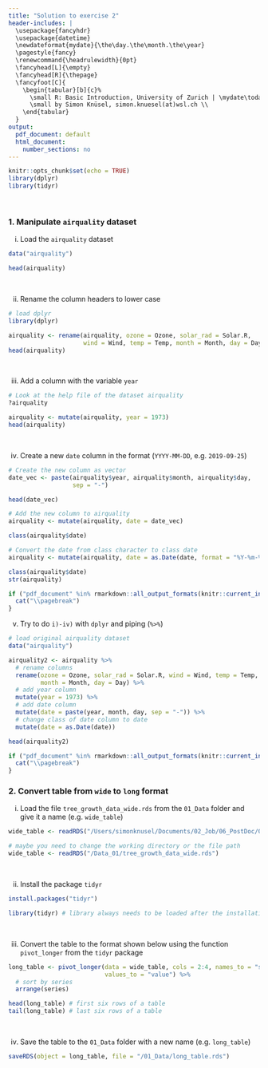 ```yaml
---
title: "Solution to exercise 2"
header-includes: |
  \usepackage{fancyhdr}
  \usepackage{datetime}
  \newdateformat{mydate}{\the\day.\the\month.\the\year}
  \pagestyle{fancy}
  \renewcommand{\headrulewidth}{0pt}
  \fancyhead[L]{\empty}
  \fancyhead[R]{\thepage}
  \fancyfoot[C]{
    \begin{tabular}[b]{c}%
      \small R: Basic Introduction, University of Zurich | \mydate\today\ \\
      \small by Simon Knüsel, simon.knuesel(at)wsl.ch \\
    \end{tabular}
  }
output:
  pdf_document: default
  html_document:
    number_sections: no
---
```


```r
knitr::opts_chunk$set(echo = TRUE)
library(dplyr)
library(tidyr)
```
<br>

### 1. Manipulate `airquality` dataset

i) Load the `airquality` dataset
```r
data("airquality")
```
```r
head(airquality)
```
<br>

ii) Rename the column headers to lower case
```r
# load dplyr
library(dplyr)

airquality <- rename(airquality, ozone = Ozone, solar_rad = Solar.R,
                     wind = Wind, temp = Temp, month = Month, day = Day)
head(airquality)
```
<br>

iii) Add a column with the variable `year`
```r
# Look at the help file of the dataset airquality
?airquality

airquality <- mutate(airquality, year = 1973)
head(airquality)
```
<br>

iv) Create a new `date` column in the format (`YYYY-MM-DD`, e.g. `2019-09-25`)
```r
# Create the new column as vector
date_vec <- paste(airquality$year, airquality$month, airquality$day, 
                  sep = "-")

head(date_vec)

# Add the new column to airquality
airquality <- mutate(airquality, date = date_vec)

class(airquality$date)

# Convert the date from class character to class date
airquality <- mutate(airquality, date = as.Date(date, format = "%Y-%m-%d"))

class(airquality$date)
str(airquality)
```

```r
if ("pdf_document" %in% rmarkdown::all_output_formats(knitr::current_input())) {
  cat("\\pagebreak")
}
```

v) Try to do `i)-iv)` with `dplyr` and piping (`%>%`)
```r
# load original airquality dataset
data("airquality")

airquality2 <- airquality %>% 
  # rename columns
  rename(ozone = Ozone, solar_rad = Solar.R, wind = Wind, temp = Temp, 
         month = Month, day = Day) %>% 
  # add year column
  mutate(year = 1973) %>% 
  # add date column
  mutate(date = paste(year, month, day, sep = "-")) %>% 
  # change class of date column to date
  mutate(date = as.Date(date))

head(airquality2)
```

```r
if ("pdf_document" %in% rmarkdown::all_output_formats(knitr::current_input())) {
  cat("\\pagebreak")
}
```


### 2. Convert table from `wide` to `long` format

i) Load the file `tree_growth_data_wide.rds` from the `01_Data` folder and 
give it a name (e.g. `wide_table`)
```r
wide_table <- readRDS("/Users/simonknusel/Documents/02_Job/06_PostDoc/06_R-Courses/01_UZH_courses/2019/R_Basic_Introduction/01_Data/tree_growth_data_wide.rds")
```
```r
# maybe you need to change the working directory or the file path
wide_table <- readRDS("/Data_01/tree_growth_data_wide.rds")
```
<br>

ii) Install the package `tidyr`
```r
install.packages("tidyr")
```
```r
library(tidyr) # library always needs to be loaded after the installation
```
<br>

iii) Convert the table to the format shown below using the function 
`pivot_longer` from the `tidyr` package

```r
long_table <- pivot_longer(data = wide_table, cols = 2:4, names_to = "series",
                           values_to = "value") %>% 
  # sort by series
  arrange(series)

head(long_table) # first six rows of a table
tail(long_table) # last six rows of a table
```
<br>

iv) Save the table to the `01_Data` folder with a new name (e.g. `long_table`)
```r
saveRDS(object = long_table, file = "/01_Data/long_table.rds")
```

